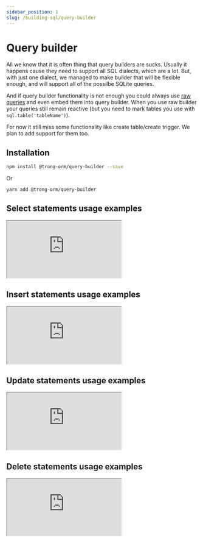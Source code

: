 ```yaml
---
sidebar_position: 1
slug: /building-sql/query-builder
---
```


# Query builder

All we know that it is often thing that query builders are sucks. Usually it happens cause they need to support all SQL dialects, which are a lot.
But, with just one dialect, we managed to make builder that will be flexible enough, and will support all of the possilbe SQLite queries.

And if query builder functionality is not enough you could always use [raw queries](raw) and even embed them into query builder. When you use
raw builder your queries still remain reactive (but you need to mark tables you use with `sql.table('tableName')`).

For now it still miss some functionality like create table/create trigger. We plan to add support for them too.

## Installation

```bash
npm install @trong-orm/query-builder --save
```

Or

```bash
yarn add @trong-orm/query-builder
```

## Select statements usage examples

<iframe
  src="https://codesandbox.io/embed/trong-orm-query-builder-select-examples-xcvzn5?expanddevtools=1&fontsize=14&hidenavigation=1&theme=dark"
  style={{
    width: "100%",
    height: "500px",
    border: 0,
    "border-radius": "4px",
    overflow: "hidden",
  }}
  allow="accelerometer; ambient-light-sensor; camera; encrypted-media; geolocation; gyroscope; hid; microphone; midi; payment; usb; vr; xr-spatial-tracking"
  sandbox="allow-forms allow-modals allow-popups allow-presentation allow-same-origin allow-scripts"
></iframe>

## Insert statements usage examples

<iframe
  src="https://codesandbox.io/embed/trong-orm-query-builder-insert-examples-euh98c?expanddevtools=1&fontsize=14&hidenavigation=1&theme=dark"
  style={{
    width: "100%",
    height: "500px",
    border: 0,
    "border-radius": "4px",
    overflow: "hidden",
  }}
  allow="accelerometer; ambient-light-sensor; camera; encrypted-media; geolocation; gyroscope; hid; microphone; midi; payment; usb; vr; xr-spatial-tracking"
  sandbox="allow-forms allow-modals allow-popups allow-presentation allow-same-origin allow-scripts"
></iframe>

## Update statements usage examples

<iframe
  src="https://codesandbox.io/embed/trong-orm-query-builder-update-examples-rvo6ii?expanddevtools=1&fontsize=14&hidenavigation=1&theme=dark"
  style={{
    width: "100%",
    height: "500px",
    border: 0,
    "border-radius": "4px",
    overflow: "hidden",
  }}
  allow="accelerometer; ambient-light-sensor; camera; encrypted-media; geolocation; gyroscope; hid; microphone; midi; payment; usb; vr; xr-spatial-tracking"
  sandbox="allow-forms allow-modals allow-popups allow-presentation allow-same-origin allow-scripts"
></iframe>

## Delete statements usage examples

<iframe
  src="https://codesandbox.io/embed/trong-orm-query-builder-delete-examples-ezzpz0?expanddevtools=1&fontsize=14&hidenavigation=1&theme=dark"
  style={{
    width: "100%",
    height: "500px",
    border: 0,
    "border-radius": "4px",
    overflow: "hidden",
  }}
  allow="accelerometer; ambient-light-sensor; camera; encrypted-media; geolocation; gyroscope; hid; microphone; midi; payment; usb; vr; xr-spatial-tracking"
  sandbox="allow-forms allow-modals allow-popups allow-presentation allow-same-origin allow-scripts"
></iframe>
